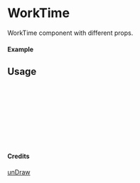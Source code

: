 
<Meta of={WorkTime} title="unDraw/WorkTime" />

# WorkTime

WorkTime component with different props.

#### Example

<Canvas of={WorkTime.Primary} />

## Usage

```ts
import { WorkTime } from "yadl-ui";

const Example = () => {
  return (
      <WorkTime />
  );
};

export default Example;
```

#### Credits
[unDraw](https://undraw.co/illustrations)

